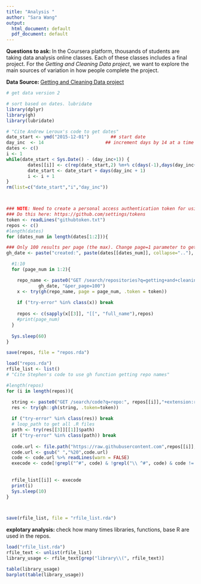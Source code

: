 ```yaml
---
title: "Analysis "
author: "Sara Wang"
output:
  html_document: default
  pdf_document: default
---
```



**Questions to ask: ** In the Coursera platform, thousands of students are taking data analysis online classes. Each of these classes includes a final project. For the *Getting and Cleaning Data project*, we want to explore the main sources of variation in how people complete the project.

**Data Source: ** [Getting and Cleaning Data project](https://github.com/search?utf8=✓&q=getting+and+cleaning+data&type=)


```r
# get data version 2

# sort based on dates. lubridate
library(dplyr)
library(gh)
library(lubridate)

# "Cite Andrew Leroux's code to get dates"
date_start <- ymd("2015-12-01")        ## start date
day_inc  <- 14                       ## increment days by 14 at a time
dates <- c()
i <- 1
while(date_start < Sys.Date() - (day_inc+1)) {
        dates[[i]] <- c(rep(date_start,2) %m+% c(days(-1),days(day_inc+1)))
        date_start <- date_start + days(day_inc + 1)
        i <- i + 1
}
rm(list=c("date_start","i","day_inc"))



### NOTE: Need to create a personal access authentication token for using GET /seach/code!!!
### Do this here: https://github.com/settings/tokens
token <- readLines("githubtoken.txt")
repos <- c()
#length(dates)
for (dates_num in length(dates[1:2])){

### Only 100 results per page (the max). Change page=1 parameter to get all the repositories.
gh_date <- paste("created:", paste(dates[[dates_num]], collapse=".."), sep="")

  #1:10
  for (page_num in 1:2){

    repo_name <- paste0("GET /search/repositories?q=getting+and+cleaning+data+",
            gh_date, "&per_page=100")
    x <- try(gh(repo_name, page = page_num, .token = token))
    
    if ("try-error" %in% class(x)) break
    
    repos <- c(sapply(x[[3]], "[[", "full_name"),repos)
    #print(page_num)
  }
  
  Sys.sleep(60)
}

save(repos, file = "repos.rda")
```


```r
load("repos.rda")
rfile_list <- list()
# "Cite Stephen's code to use gh function getting repo names"

#length(repos)
for (i in length(repos)){

  string <- paste0("GET /search/code?q=repo:", repos[[i]],"+extension:r")
  res <- try(gh::gh(string, .token=token))
  
  if ("try-error" %in% class(res)) break
  # loop_path to get all .R files
  path <- try(res[[3]][[1]]$path)
  if ("try-error" %in% class(path)) break
  
  code.url <- file.path("https://raw.githubusercontent.com",repos[[i]], "master", path)
  code.url <- gsub(" ","%20",code.url)
  code <- code.url %>% readLines(warn = FALSE)
  execode <- code[!grepl("^#", code) & !grepl("\\ ^#", code) & code != "" & code != " "]
  
  
  rfile_list[[i]] <- execode
  print(i)
  Sys.sleep(10)
}



save(rfile_list, file = "rfile_list.rda")

```
**explotary analysis: ** check how many times libraries, functions, base R are used in the repos.
```r

load("rfile_list.rda")
rfile_text <- unlist(rfile_list)
library_usage <- rfile_text[grep("library\\(", rfile_text)]

table(library_usage)
barplot(table(library_usage))

```






